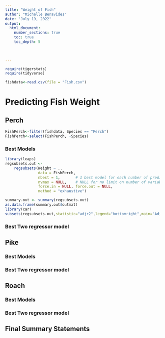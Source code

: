```yaml
---
title: "Weight of Fish"
author: "Michelle Benavides"
date: "July 19, 2022"  
output: 
  html_document:
    number_sections: true
    toc: true
    toc_depth: 5

 
    
---
```



```r
require(tigerstats)
require(tidyverse)
```

```r
fishdata<-read.csv(file = "Fish.csv")
```

# Predicting Fish Weight


## Perch

```r
FishPerch<-filter(fishdata, Species == "Perch")
FishPerch<-select(FishPerch, -Species)
```

### Best Models

```r
library(leaps)
regsubsets.out <-
    regsubsets(Weight ~ .,
               data = FishPerch,
               nbest = 1,       # 1 best model for each number of predictors
               nvmax = NULL,    # NULL for no limit on number of variables
               force.in = NULL, force.out = NULL,
               method = "exhaustive")

summary.out <- summary(regsubsets.out)
as.data.frame(summary.out$outmat)
library(car)
subsets(regsubsets.out,statistic="adjr2",legend="bottomright",main="Adjusted R^2")
```

### Best Two regressor model



## Pike

### Best Models

### Best Two regressor model

## Roach

### Best Models

### Best Two regressor model

## Final Summary Statements